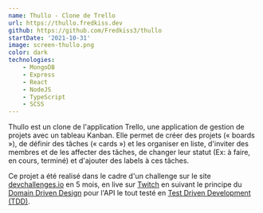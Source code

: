 ```yaml
---
name: Thullo - Clone de Trello
url: https://thullo.fredkiss.dev
github: https://github.com/Fredkiss3/thullo
startDate: '2021-10-31'
image: screen-thullo.png
color: dark
technologies:
    - MongoDB
    - Express
    - React
    - NodeJS
    - TypeScript
    - SCSS
---
```


Thullo est un clone de l'application Trello, une application de gestion de projets avec un tableau Kanban.
Elle permet de créer des projets (« boards »), de définir des tâches (« cards ») et les organiser en liste,
d'inviter des membres et de les affecter des tâches,
de changer leur statut (Ex: à faire, en cours, terminé) et d'ajouter des labels à ces tâches.

Ce projet a été realisé dans le cadre d'un challenge sur le site [devchallenges.io](https://devchallenges.io/challenges/wP0LbGgEeKhpFHUpPpDh) en 5 mois,
en live sur [Twitch](https://twitch.tv/fredkisss) en suivant le principe du [Domain Driven Design](https://www.wikiwand.com/en/Domain-driven_design) pour l'API
le tout testé en [Test Driven Development (TDD)](https://github.com/Fredkiss3/thullo/tree/develop/packages/domain/tests).
